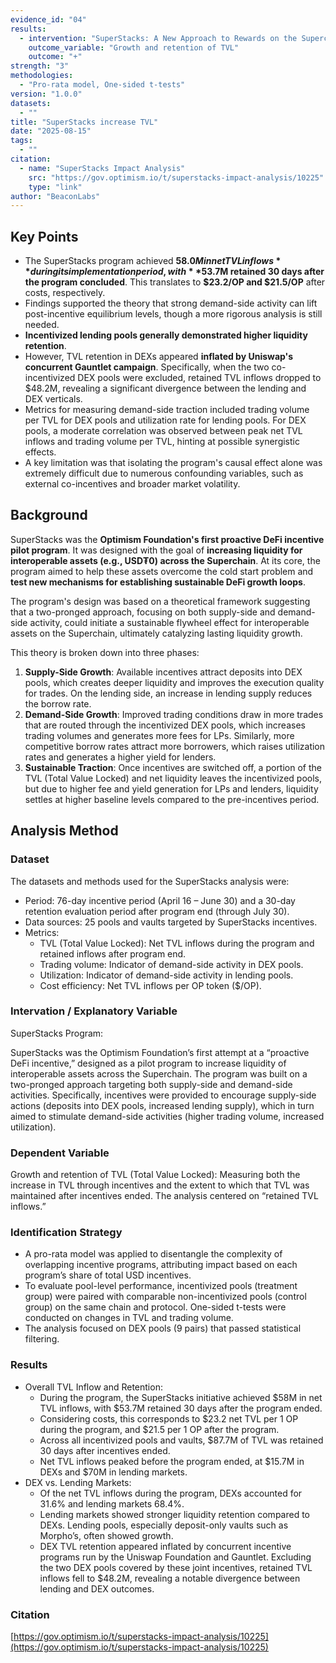 ```yaml
---
evidence_id: "04"
results:
  - intervention: "SuperStacks: A New Approach to Rewards on the Superchain"
    outcome_variable: "Growth and retention of TVL"
    outcome: "+"
strength: "3"
methodologies:
  - "Pro-rata model, One-sided t-tests"
version: "1.0.0"
datasets:
  - ""
title: "SuperStacks increase TVL"
date: "2025-08-15"
tags:
  - ""
citation:
  - name: "SuperStacks Impact Analysis"
    src: "https://gov.optimism.io/t/superstacks-impact-analysis/10225"
    type: "link"
author: "BeaconLabs"
---
```


## Key Points
- The SuperStacks program achieved **$58.0M in net TVL inflows** during its implementation period, with **$53.7M retained 30 days after the program concluded**. This translates to **$23.2/OP and $21.5/OP** after costs, respectively.
- Findings supported the theory that strong demand-side activity can lift post-incentive equilibrium levels, though a more rigorous analysis is still needed.
- **Incentivized lending pools generally demonstrated higher liquidity retention**.
- However, TVL retention in DEXs appeared **inflated by Uniswap's concurrent Gauntlet campaign**. Specifically, when the two co-incentivized DEX pools were excluded, retained TVL inflows dropped to $48.2M, revealing a significant divergence between the lending and DEX verticals.
- Metrics for measuring demand-side traction included trading volume per TVL for DEX pools and utilization rate for lending pools. For DEX pools, a moderate correlation was observed between peak net TVL inflows and trading volume per TVL, hinting at possible synergistic effects.
- A key limitation was that isolating the program's causal effect alone was extremely difficult due to numerous confounding variables, such as external co-incentives and broader market volatility.

## Background

SuperStacks was the **Optimism Foundation's first proactive DeFi incentive pilot program**. It was designed with the goal of **increasing liquidity for interoperable assets (e.g., USD₮0) across the Superchain**. At its core, the program aimed to help these assets overcome the cold start problem and **test new mechanisms for establishing sustainable DeFi growth loops**.

The program's design was based on a theoretical framework suggesting that a two-pronged approach, focusing on both supply-side and demand-side activity, could initiate a sustainable flywheel effect for interoperable assets on the Superchain, ultimately catalyzing lasting liquidity growth.

This theory is broken down into three phases:
1.  **Supply-Side Growth**: Available incentives attract deposits into DEX pools, which creates deeper liquidity and improves the execution quality for trades. On the lending side, an increase in lending supply reduces the borrow rate.
2.  **Demand-Side Growth**: Improved trading conditions draw in more trades that are routed through the incentivized DEX pools, which increases trading volumes and generates more fees for LPs. Similarly, more competitive borrow rates attract more borrowers, which raises utilization rates and generates a higher yield for lenders.
3.  **Sustainable Traction**: Once incentives are switched off, a portion of the TVL (Total Value Locked) and net liquidity leaves the incentivized pools, but due to higher fee and yield generation for LPs and lenders, liquidity settles at higher baseline levels compared to the pre-incentives period.

## Analysis Method

### Dataset

The datasets and methods used for the SuperStacks analysis were:

- Period: 76-day incentive period (April 16 – June 30) and a 30-day retention evaluation period after program end (through July 30).
- Data sources: 25 pools and vaults targeted by SuperStacks incentives.
- Metrics:
  - TVL (Total Value Locked): Net TVL inflows during the program and retained inflows after program end.
  - Trading volume: Indicator of demand-side activity in DEX pools.
  - Utilization: Indicator of demand-side activity in lending pools.
  - Cost efficiency: Net TVL inflows per OP token ($/OP).

### Intervation / Explanatory Variable

SuperStacks Program: 

SuperStacks was the Optimism Foundation’s first attempt at a “proactive DeFi incentive,” designed as a pilot program to increase liquidity of interoperable assets across the Superchain. The program was built on a two-pronged approach targeting both supply-side and demand-side activities. Specifically, incentives were provided to encourage supply-side actions (deposits into DEX pools, increased lending supply), which in turn aimed to stimulate demand-side activities (higher trading volume, increased utilization).

### Dependent Variable

Growth and retention of TVL (Total Value Locked): Measuring both the increase in TVL through incentives and the extent to which that TVL was maintained after incentives ended. The analysis centered on “retained TVL inflows.”

### Identification Strategy

- A pro-rata model was applied to disentangle the complexity of overlapping incentive programs, attributing impact based on each program’s share of total USD incentives.
- To evaluate pool-level performance, incentivized pools (treatment group) were paired with comparable non-incentivized pools (control group) on the same chain and protocol. One-sided t-tests were conducted on changes in TVL and trading volume.
- The analysis focused on DEX pools (9 pairs) that passed statistical filtering.

### Results
- Overall TVL Inflow and Retention:
  - During the program, the SuperStacks initiative achieved $58M in net TVL inflows, with $53.7M retained 30 days after the program ended.
  - Considering costs, this corresponds to $23.2 net TVL per 1 OP during the program, and $21.5 per 1 OP after the program.
  - Across all incentivized pools and vaults, $87.7M of TVL was retained 30 days after incentives ended.
  - Net TVL inflows peaked before the program ended, at $15.7M in DEXs and $70M in lending markets.
- DEX vs. Lending Markets:
  - Of the net TVL inflows during the program, DEXs accounted for 31.6% and lending markets 68.4%.
  - Lending markets showed stronger liquidity retention compared to DEXs. Lending pools, especially deposit-only vaults such as Morpho’s, often showed growth.
  - DEX TVL retention appeared inflated by concurrent incentive programs run by the Uniswap Foundation and Gauntlet. Excluding the two DEX pools covered by these joint incentives, retained TVL inflows fell to $48.2M, revealing a notable divergence between lending and DEX outcomes.

### Citation

[https://gov.optimism.io/t/superstacks-impact-analysis/10225](https://gov.optimism.io/t/superstacks-impact-analysis/10225)
